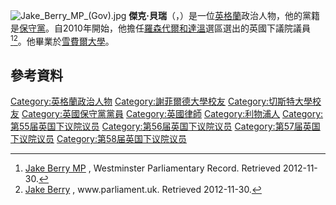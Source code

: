 {{noteTA
|G1=PoliticiansUK
|G2=UK Places
|1=zh-cn:贝里;zh-tw:貝瑞;
}}
[[File:Jake_Berry_MP_(Gov).jpg|thumb]]
'''傑克·貝瑞'''（{{lang-en|Jake Berry}}，{{bd|1978年|12月29日}}）是一位[[英格蘭|英格蘭]]政治人物，他的黨籍是[[保守黨_(英國)|保守黨]]。自2010年開始，他擔任[[羅森代爾和達溫_(英國國會選區)|羅森代爾和達溫]]選區選出的英國下議院議員<ref name="wpr">[http://www.parliamentaryrecord.com/content/profiles/mp/Jake-Berry/Rossendale-and-Darwen/781 Jake Berry MP] {{Wayback|url=http://www.parliamentaryrecord.com/content/profiles/mp/Jake-Berry/Rossendale-and-Darwen/781 |date=20140105042738 }}, Westminster Parliamentary Record. Retrieved 2012-11-30.</ref><ref name="parliament">[http://www.parliament.uk/biographies/commons/jake-berry/62817 Jake Berry] {{Wayback|url=http://www.parliament.uk/biographies/commons/jake-berry/62817 |date=20130102222504 }}, www.parliament.uk. Retrieved 2012-11-30.</ref>。他畢業於[[雪費爾大學|雪費爾大學]]。

==參考資料==
{{Reflist}}

{{DEFAULTSORT: Berry, Jake}}
[[Category:英格蘭政治人物|Category:英格蘭政治人物]]
[[Category:謝菲爾德大學校友|Category:謝菲爾德大學校友]]
[[Category:切斯特大學校友|Category:切斯特大學校友]]
[[Category:英國保守黨黨員|Category:英國保守黨黨員]]
[[Category:英國律師|Category:英國律師]]
[[Category:利物浦人|Category:利物浦人]]
[[Category:第55届英国下议院议员|Category:第55届英国下议院议员]]
[[Category:第56届英国下议院议员|Category:第56届英国下议院议员]]
[[Category:第57届英国下议院议员|Category:第57届英国下议院议员]]
[[Category:第58届英国下议院议员|Category:第58届英国下议院议员]]